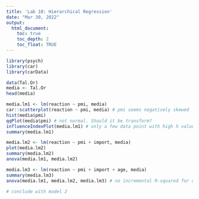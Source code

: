 ```yaml
---
title: 'Lab 10: Hierarchical Regression'
date: "Mar 30, 2022"
output:
  html_document:
    toc: true
    toc_depth: 2
    toc_float: TRUE
---
```


```r
library(psych)
library(car)
library(carData)
```


```r
data(Tal.Or)
media <- Tal.Or
head(media)
```


```r
media.lm1 <- lm(reaction ~ pmi, media)
car::scatterplot(reaction ~ pmi, media) # pmi seems negatively skewed
hist(media$pmi)
qqPlot(media$pmi) # not normal. Should it be transform?
influenceIndexPlot(media.lm1) # only a few data point with high h values
summary(media.lm1)

media.lm2 <- lm(reaction ~ pmi + import, media)
plot(media.lm2)
summary(media.lm2)
anova(media.lm1, media.lm2)

media.lm3 <- lm(reaction ~ pmi + import + age, media)
summary(media.lm3)
anova(media.lm1, media.lm2, media.lm3) # no incremental R-squared for age

# conclude with model 2
```

